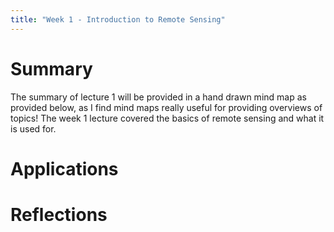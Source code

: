 ```yaml
---
title: "Week 1 - Introduction to Remote Sensing"
---
```


# Summary

The summary of lecture 1 will be provided in a hand drawn mind map as provided below, as I find mind maps really useful for providing overviews of topics! The week 1 lecture covered the basics of remote sensing and what it is used for.

# Applications

# Reflections
